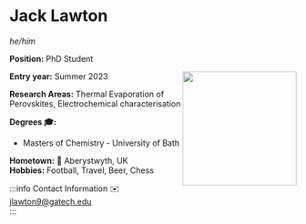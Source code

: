 


# Jack Lawton
*he/him*

**Position:** PhD Student

<img src={profImage} width="200" align="right"/> 

**Entry year:** Summer 2023<br/>

**Research Areas:** Thermal Evaporation of Perovskites, Electrochemical characterisation

**Degrees 🎓:**
- Masters of Chemistry - University of Bath

**Hometown:** 🏡  Aberystwyth, UK <br/>
**Hobbies:** Football, Travel, Beer, Chess 

:::info Contact Information
✉️ jlawton9@gatech.edu  <br/>
:::
